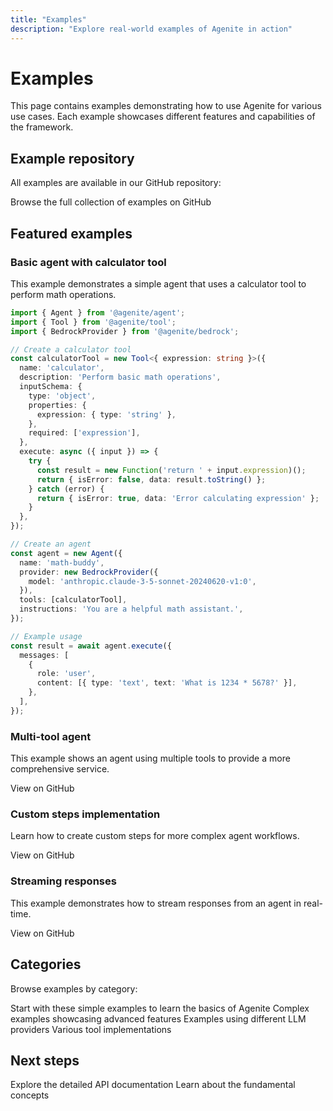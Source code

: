 ```yaml
---
title: "Examples"
description: "Explore real-world examples of Agenite in action"
---
```


# Examples

This page contains examples demonstrating how to use Agenite for various use cases. Each example showcases different features and capabilities of the framework.

## Example repository

All examples are available in our GitHub repository:

<Card title="Agenite Examples" icon="github" href="https://github.com/agenite/agenite/tree/main/examples">
  Browse the full collection of examples on GitHub
</Card>

## Featured examples

### Basic agent with calculator tool

This example demonstrates a simple agent that uses a calculator tool to perform math operations.

```typescript
import { Agent } from '@agenite/agent';
import { Tool } from '@agenite/tool';
import { BedrockProvider } from '@agenite/bedrock';

// Create a calculator tool
const calculatorTool = new Tool<{ expression: string }>({
  name: 'calculator',
  description: 'Perform basic math operations',
  inputSchema: {
    type: 'object',
    properties: {
      expression: { type: 'string' },
    },
    required: ['expression'],
  },
  execute: async ({ input }) => {
    try {
      const result = new Function('return ' + input.expression)();
      return { isError: false, data: result.toString() };
    } catch (error) {
      return { isError: true, data: 'Error calculating expression' };
    }
  },
});

// Create an agent
const agent = new Agent({
  name: 'math-buddy',
  provider: new BedrockProvider({
    model: 'anthropic.claude-3-5-sonnet-20240620-v1:0',
  }),
  tools: [calculatorTool],
  instructions: 'You are a helpful math assistant.',
});

// Example usage
const result = await agent.execute({
  messages: [
    {
      role: 'user',
      content: [{ type: 'text', text: 'What is 1234 * 5678?' }],
    },
  ],
});
```

### Multi-tool agent

This example shows an agent using multiple tools to provide a more comprehensive service.

<Card title="Multi-tool Agent Example" icon="code" href="https://github.com/agenite/agenite/tree/main/examples/@agenite/agent/src/custom-steps.ts">
  View on GitHub
</Card>

### Custom steps implementation

Learn how to create custom steps for more complex agent workflows.

<Card title="Custom Steps Example" icon="code" href="https://github.com/agenite/agenite/tree/main/examples/@agenite/agent/src/custom-steps.ts">
  View on GitHub
</Card>

### Streaming responses

This example demonstrates how to stream responses from an agent in real-time.

<Card title="Streaming Example" icon="code" href="https://github.com/agenite/agenite/tree/main/examples/@agenite/agent/src/old-examples/advanced/streaming-agent.ts">
  View on GitHub
</Card>

## Categories

Browse examples by category:

<CardGroup cols={2}>
  <Card title="Basic examples" icon="wand-magic-sparkles" href="https://github.com/agenite/agenite/tree/main/examples/@agenite/agent/src">
    Start with these simple examples to learn the basics of Agenite
  </Card>
  <Card title="Advanced examples" icon="rocket" href="https://github.com/agenite/agenite/tree/main/examples/@agenite/agent/src/old-examples/advanced">
    Complex examples showcasing advanced features
  </Card>
  <Card title="Provider examples" icon="plug" href="https://github.com/agenite/agenite/tree/main/examples/@agenite/agent/src">
    Examples using different LLM providers
  </Card>
  <Card title="Tool examples" icon="toolbox" href="https://github.com/agenite/agenite/tree/main/examples/@agenite/agent/src">
    Various tool implementations
  </Card>
</CardGroup>

## Next steps

<CardGroup cols={2}>
  <Card title="API reference" icon="book" href="/api-reference/agent">
    Explore the detailed API documentation
  </Card>
  <Card title="Core concepts" icon="lightbulb" href="/core-concepts/overview">
    Learn about the fundamental concepts
  </Card>
</CardGroup> 
